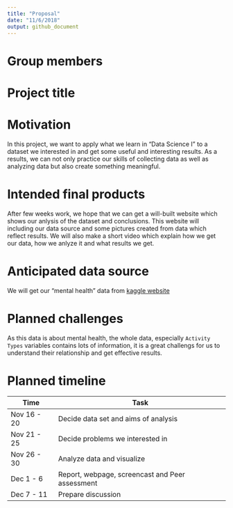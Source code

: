 ```yaml
---
title: "Proposal"
date: "11/6/2018"
output: github_document
---
```


# Group members

# Project title

# Motivation

In this project, we want to apply what we learn in "Data Science I" to a dataset we interested in and get some useful and interesting results. As a results, we can not only practice our skills of collecting data as well as analyzing data but also create something meaningful.

# Intended final products

After few weeks work, we hope that we can get a will-built website which shows our anlysis of the dataset and conclusions. This website will including our data source and some pictures created from data which reflect results. We will  also make a short video which explain how we get our data, how we anlyze it and what results we get.

# Anticipated data source

We will get our "mental health" data from [kaggle website](https://www.kaggle.com/osmi/mental-health-in-tech-survey/home)

# Planned challenges

As this data is about mental health, the whole data, especially `Activity Types` variables contains lots of information, it is a great challengs for us to understand their relationship and get effective results.

# Planned timeline

Time          | Task
------------- | -----------------------------------------------
Nov 16 - 20   | Decide data set and aims of analysis
Nov 21 - 25   | Decide problems we interested in
Nov 26 - 30   | Analyze data and visualize
Dec 1 - 6     | Report, webpage, screencast and Peer assessment
Dec 7 - 11    | Prepare discussion
